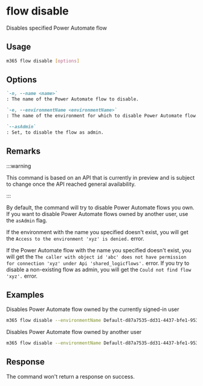 
# flow disable

Disables specified Power Automate flow

## Usage

```sh
m365 flow disable [options]
```

## Options

```md definition-list
`-n, --name <name>`
: The name of the Power Automate flow to disable.

`-e, --environmentName <environmentName>`
: The name of the environment for which to disable Power Automate flow.

`--asAdmin`
: Set, to disable the flow as admin.
```

<Global />

## Remarks

:::warning

This command is based on an API that is currently in preview and is subject to change once the API reached general availability.

:::

By default, the command will try to disable Power Automate flows you own. If you want to disable Power Automate flows owned by another user, use the `asAdmin` flag.

If the environment with the name you specified doesn't exist, you will get the `Access to the environment 'xyz' is denied.` error.

If the Power Automate flow with the name you specified doesn't exist, you will get the `The caller with object id 'abc' does not have permission for connection 'xyz' under Api 'shared_logicflows'.` error. If you try to disable a non-existing flow as admin, you will get the `Could not find flow 'xyz'.` error.

## Examples

Disables Power Automate flow owned by the currently signed-in user

```sh
m365 flow disable --environmentName Default-d87a7535-dd31-4437-bfe1-95340acd55c5 --name 3989cb59-ce1a-4a5c-bb78-257c5c39381d
```

Disables Power Automate flow owned by another user

```sh
m365 flow disable --environmentName Default-d87a7535-dd31-4437-bfe1-95340acd55c5 --name 3989cb59-ce1a-4a5c-bb78-257c5c39381d --asAdmin
```

## Response

The command won't return a response on success.
